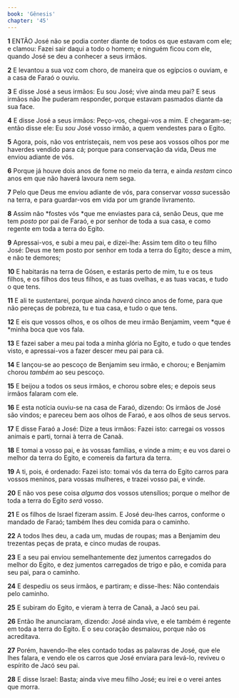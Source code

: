 ```yaml
---
book: 'Gênesis'
chapter: '45'
---
```


**1** ENTÃO José não se podia conter diante de todos os que estavam com ele; e clamou: Fazei sair daqui a todo o homem; e ninguém ficou com ele, quando José se deu a conhecer a seus irmãos.

**2** E levantou a sua voz com choro, de maneira que os egípcios o ouviam, e a casa de Faraó o ouviu.

**3** E disse José a seus irmãos: Eu sou José; vive ainda meu pai? E seus irmãos não lhe puderam responder, porque estavam pasmados diante da sua face.

**4** E disse José a seus irmãos: Peço-vos, chegai-vos a mim. E chegaram-se; então disse ele: Eu _sou_ José vosso irmão, a quem vendestes para o Egito.

**5** Agora, pois, não vos entristeçais, nem vos pese aos vossos olhos por me haverdes vendido para cá; porque para conservação da vida, Deus me enviou adiante de vós.

**6** Porque já houve dois anos de fome no meio da terra, e ainda _restam_ cinco anos em que não haverá lavoura nem sega.

**7** Pelo que Deus me enviou adiante de vós, para conservar _vossa_ sucessão na terra, e para guardar-vos em vida por um grande livramento.

**8** Assim não *fostes vós *que me enviastes para cá, senão Deus, que me tem _posto_ por pai de Faraó, e por senhor de toda a sua casa, e como regente em toda a terra do Egito.

**9** Apressai-vos, e subi a meu pai, e dizei-lhe: Assim tem dito o teu filho José: Deus me tem posto por senhor em toda a terra do Egito; desce a mim, e não te demores;

**10** E habitarás na terra de Gósen, e estarás perto de mim, tu e os teus filhos, e os filhos dos teus filhos, e as tuas ovelhas, e as tuas vacas, e tudo o que tens.

**11** E ali te sustentarei, porque ainda _haverá_ cinco anos de fome, para que não pereças de pobreza, tu e tua casa, e tudo o que tens.

**12** E eis que vossos olhos, e os olhos de meu irmão Benjamim, veem *que é *minha boca que vos fala.

**13** E fazei saber a meu pai toda a minha glória no Egito, e tudo o que tendes visto, e apressai-vos a fazer descer meu pai para cá.

**14** E lançou-se ao pescoço de Benjamim seu irmão, e chorou; e Benjamim chorou _também_ ao seu pescoço.

**15** E beijou a todos os seus irmãos, e chorou sobre eles; e depois seus irmãos falaram com ele.

**16** E esta notícia ouviu-se na casa de Faraó, dizendo: Os irmãos de José são vindos; e pareceu bem aos olhos de Faraó, e aos olhos de seus servos.

**17** E disse Faraó a José: Dize a teus irmãos: Fazei isto: carregai os vossos animais e parti, tornai à terra de Canaã.

**18** E tomai a vosso pai, e às vossas famílias, e vinde a mim; e eu vos darei o melhor da terra do Egito, e comereis da fartura da terra.

**19** A ti, pois, é ordenado: Fazei isto: tomai vós da terra do Egito carros para vossos meninos, para vossas mulheres, e trazei vosso pai, e vinde.

**20** E não vos pese coisa _alguma_ dos vossos utensílios; porque o melhor de toda a terra do Egito _será_ vosso.

**21** E os filhos de Israel fizeram assim. E José deu-lhes carros, conforme o mandado de Faraó; também lhes deu comida para o caminho.

**22** A todos lhes deu, a cada um, mudas de roupas; mas a Benjamim deu trezentas peças de prata, e cinco mudas de roupas.

**23** E a seu pai enviou semelhantemente dez jumentos carregados do melhor do Egito, e dez jumentos carregados de trigo e pão, e comida para seu pai, para o caminho.

**24** E despediu os seus irmãos, e partiram; e disse-lhes: Não contendais pelo caminho.

**25** E subiram do Egito, e vieram à terra de Canaã, a Jacó seu pai.

**26** Então lhe anunciaram, dizendo: José ainda vive, e ele também é regente em toda a terra do Egito. E o seu coração desmaiou, porque não os acreditava.

**27** Porém, havendo-lhe eles contado todas as palavras de José, que ele lhes falara, e vendo ele os carros que José enviara para levá-lo, reviveu o espírito de Jacó seu pai.

**28** E disse Israel: Basta; ainda vive meu filho José; eu irei e o verei antes que morra.
